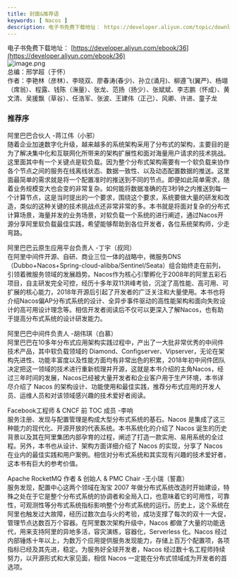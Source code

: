 ```yaml
---
title: 封面&推荐语
keywords: [ Nacos ]
description: 电子书免费下载地址： https://developer.aliyun.com/topic/download?id=8230总编：邢学超（于怀）作者：李艳林（彦林）、李晓双、廖春涛(春少)、孙立(涌月)、柳遵飞(翼严)、杨翊（席翁）、程露、钱陈（潕量）、张龙、范扬（扬少）、张斌斌、李志鹏（怀成...
---
```


电子书免费下载地址： [https://developer.aliyun.com/ebook/36](https://developer.aliyun.com/ebook/36)<br />![image.png](https://cdn.nlark.com/yuque/0/2021/png/1465210/1639879497918-718f894e-19fc-41da-a3f8-d6c5ad14d265.png#clientId=uf8051d84-0b61-4&from=paste&height=877&id=ub45b8626&originHeight=1754&originWidth=1241&originalType=binary&ratio=1&rotation=0&showTitle=false&size=1586479&status=done&style=none&taskId=u8490d118-9ddd-41a2-a2f8-969b0af1ca2&title=&width=620.5)<br />总编：邢学超（于怀）<br />作者：李艳林（彦林）、李晓双、廖春涛(春少)、孙立(涌月)、柳遵飞(翼严)、杨翊（席翁）、程露、钱陈（潕量）、张龙、范扬（扬少）、张斌斌、李志鹏（怀成）、黄文清、吴援飘（草谷）、任浩军、张波、王建伟（正己）、风卿、许进、童子龙

<a name="tfanl"></a>
### 推荐序
阿里巴巴合伙人 -蒋江伟（小邪）<br />随着企业加速数字化升级，越来越多的系统架构采用了分布式的架构，主要目的是为了解决集中化和互联网化所带来的架构扩展性和面对海量用户请求的技术挑战。这里面其中有一个关键点是软负载。因为整个分布式架构需要有一个软负载来协作各个节点之间的服务在线离线状态、数据一致性、以及动态配置数据的推送。这里面最简单的需求就是将一个配置准时的推送到不同的节点。即便如此简单需求，随着业务规模变大也会变的非常复杂。如何能将数据准确的在3秒钟之内推送到每一个计算节点，这是当时提出的一个要求，围绕这个要求，系统要做大量的研发和改造，类似的这种关键的技术挑战点还非常非常的多。本书就是将面对复杂的分布式计算场景，海量并发的业务场景，对软负载一个系统的进行阐述，通过Nacos开源分享阿里软负载最佳实践，希望能够帮助到各位开发者，各位系统架构师，少走弯路。

阿里巴巴云原生应用平台负责人 -丁宇（叔同）<br />在阿里中间件开源、自研、商业三位一体的战略中，微服务DNS（Dubbo+Nacos+Spring-cloud-alibba/Sentinel/Seata）组合始终走在前列，引领着微服务领域的发展趋势。Nacos作为核心引擎孵化于2008年的阿里五彩石项目，自主研发完全可控，经历十多年双11洪峰考验，沉淀了高性能、高可用、可扩展的核心能力，2018年开源后引起了开发者的广泛关注和大量使用。本书也将介绍Nacos偏AP分布式系统的设计、全异步事件驱动的高性能架构和面向失败设计的高可用设计理念等。相信开发者阅读后不仅可以更深入了解Nacos，也有助于提高分布式系统的设计研发能力。

阿里巴巴中间件负责人 -胡伟琪（白慕）<br />阿里巴巴在10多年分布式应用架构实践过程中，产出了一大批非常优秀的中间件技术产品，其中软负载领域的 Diamond、Configserver、Vipserver，无论在架构先进性、功能丰富度以及性能方面均有非常出色的积累，2018年初中间件团队决定把这一领域的技术进行重新梳理并开源，这就是本书介绍的主角Nacos，经过三年时间的发展，Nacos已经被大量开发者和企业客户用于生产环境，本书详尽介绍了 Nacos 的架构设计、功能使用和最佳实践，推荐分布式应用的开发人员、运维人员和对该领域感兴趣的技术爱好者阅读。

Facebook工程师 & CNCF 前 TOC 成员   -李响<br />服务注册、发现与配置管理是构成大型分布式系统的基石。Nacos 是集成了这三种能力的现代化、开源开放的代表系统。本书系统化的介绍了 Nacos 诞生的历史背景以及其在阿里集团内部孕育的过程，阐述了打造一款实用、易用系统的全过程。另外，本书也从设计、架构方面详细介绍了 Nacos 的实现，分享了 Nacos 在业内的最佳实践和用户案例。相信对分布式系统和其实现有兴趣的技术爱好者，这本书有巨大的参考价值。

Apache RocketMQ 作者 & 创始人 & PMC Chair -王小瑞（誓嘉）<br />服务发现，配置中心这两个领域在淘宝 2007 年做分布式系统改造时开始建设，特殊之处在于它是整个分布式系统的协调者和全局入口，也意味着它的可用性，可靠性，可观测性等分布式系统指标影响整个分布式系统的运行。历史上，这个系统在阿里也触发过大故障，经历过数次血与火的考验，成功支撑了每次的双十一大促，管理节点达数百万个容器。在阿里数次架构升级中，Nacos 都做了大量的功能迭代，用来支持阿里的异地多活，容灾演练，容器化，Serverless 化。Nacos 经过内部锤炼十年以上，为数万个应用提供服务发现能力，存储上百万个配置项，各项指标已经及其先进，稳定。为服务好全球开发者，Nacos 经过数十名工程师持续努力，以开源形式和大家见面，相信 Nacos 一定能在分布式领域成为开发者的首选项。

